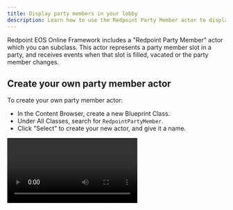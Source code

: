 ```yaml
---
title: Display party members in your lobby
description: Learn how to use the Redpoint Party Member actor to display party members in your main menu or lobby map.
---
```




Redpoint EOS Online Framework includes a "Redpoint Party Member" actor which you can subclass. This actor represents a party member slot in a party, and receives events when that slot is filled, vacated or the party member changes.

## Create your own party member actor

To create your own party member actor:

- In the Content Browser, create a new Blueprint Class.
- Under All Classes, search for `RedpointPartyMember`.
- Click "Select" to create your new actor, and give it a name.

<Video url={videoCreatePartyMemberActorUrl} />

## Customize your party member actor

On your party member actor, you should add components that are needed to render players such as static and skeletal mesh components, as well as widget components that you can use to show the player's name. The ["Minute of Mayhem" example project](../examples/minute/index.mdx) demonstrates how to do this.

- With the asset open, select the "EventGraph" tab.
- Under "Functions" -> "Override", override the "PartyMemberChanged" event.
- This event has all the information you need; you should update the state of your components based on the values provided in this event.

<Video url={videoPartyMemberEventUrl} />

Once you have created your party member actor, you should place multiple copies of it in your main menu or lobby map, as many as your maximum party size.

:::info
Make sure you change the "Party Member Slot" value on each actor you place in the map! A value of `0` indicates the first player in the party, `1` the second player, and so on.
:::
